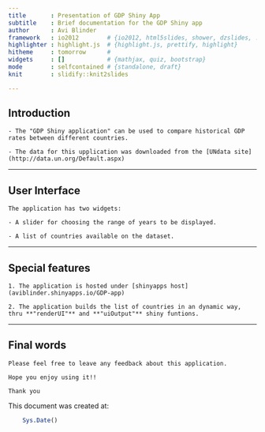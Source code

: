 ```yaml
---
title       : Presentation of GDP Shiny App
subtitle    : Brief documentation for the GDP Shiny app
author      : Avi Blinder
framework   : io2012        # {io2012, html5slides, shower, dzslides, ...}
highlighter : highlight.js  # {highlight.js, prettify, highlight}
hitheme     : tomorrow      # 
widgets     : []            # {mathjax, quiz, bootstrap}
mode        : selfcontained # {standalone, draft}
knit        : slidify::knit2slides

---
```


## Introduction

    - The "GDP Shiny application" can be used to compare historical GDP 
    rates between different countries.
    
    - The data for this upplication was downloaded from the [UNdata site]
    (http://data.un.org/Default.aspx)
    

---

##  User Interface

    The application has two widgets:
    
    - A slider for choosing the range of years to be displayed.
    
    - A list of countries available on the dataset.
    

---

## Special features

    1. The application is hosted under [shinyapps host]
    (aviblinder.shinyapps.io/GDP-app)

    2. The application builds the list of countries in an dynamic way, 
    thru **"renderUI"** and **"uiOutput"** shiny funtions.


---

## Final words

    Please feel free to leave any feedback about this application.
    
    Hope you enjoy using it!!
    
    Thank you

This document was created at: 

```r
    Sys.Date()    
```
